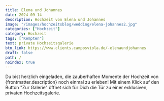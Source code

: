 ```yaml
---
title: Elena und Johannes
date: 2024-09-14
description: Hochzeit von Elena und Johannes
image: "/images/hochzeitsblog/wedding/elena-johannes2.jpg"
categories: ["Hochzeit"]
category: Hochzeit
tags: ["Kempten"]
text: private Hochzeitsgalerie
btn_link: https://www.clients.camposviola.de/-elenaundjohannes
draft: false
path: /
noindex: true
---
```


<div class="pb-4">
Du bist herzlich eingeladen, die zauberhaften Momente der Hochzeit von {frontmatter.description} noch einmal zu erleben! Mit einem Klick auf den Button "Zur Galerie" öffnet sich für Dich die Tür zu einer exklusiven, privaten Hochzeitsgalerie.
</div>
<Text />
